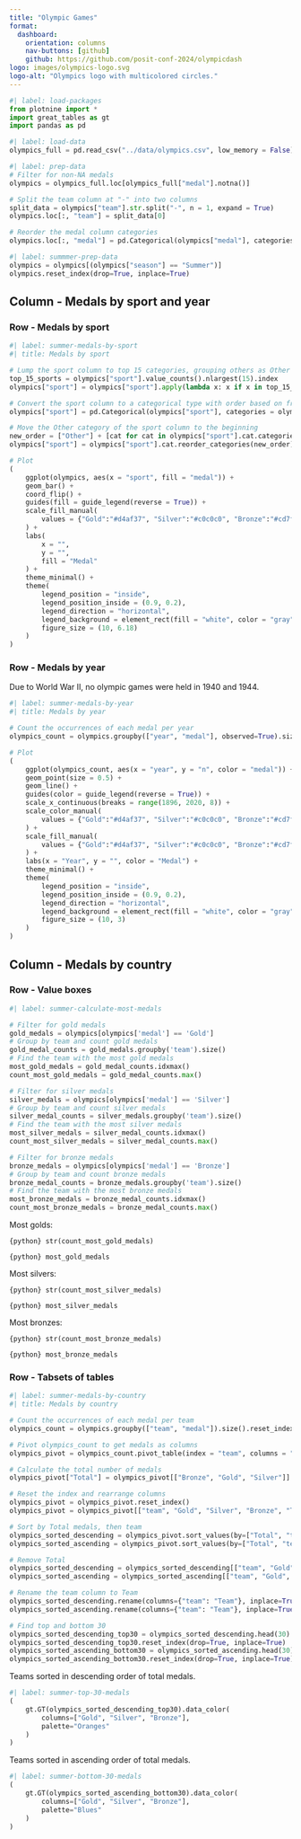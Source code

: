 ```yaml
---
title: "Olympic Games"
format: 
  dashboard:
    orientation: columns
    nav-buttons: [github]
    github: https://github.com/posit-conf-2024/olympicdash
logo: images/olympics-logo.svg
logo-alt: "Olympics logo with multicolored circles."
---
```


```python
#| label: load-packages
from plotnine import *
import great_tables as gt
import pandas as pd
```

```python
#| label: load-data
olympics_full = pd.read_csv("../data/olympics.csv", low_memory = False)
```

```python
#| label: prep-data
# Filter for non-NA medals
olympics = olympics_full.loc[olympics_full["medal"].notna()]

# Split the team column at "-" into two columns
split_data = olympics["team"].str.split("-", n = 1, expand = True)
olympics.loc[:, "team"] = split_data[0]

# Reorder the medal column categories
olympics.loc[:, "medal"] = pd.Categorical(olympics["medal"], categories = ["Bronze", "Silver", "Gold"])
```

```python
#| label: summmer-prep-data
olympics = olympics[(olympics["season"] == "Summer")]
olympics.reset_index(drop=True, inplace=True)
```

## Column - Medals by sport and year {width=65%}

### Row - Medals by sport {height=60%}

```python
#| label: summer-medals-by-sport
#| title: Medals by sport

# Lump the sport column to top 15 categories, grouping others as Other
top_15_sports = olympics["sport"].value_counts().nlargest(15).index
olympics["sport"] = olympics["sport"].apply(lambda x: x if x in top_15_sports else "Other")

# Convert the sport column to a categorical type with order based on frequency, and reverse the order
olympics["sport"] = pd.Categorical(olympics["sport"], categories = olympics["sport"].value_counts().index[::-1])

# Move the Other category of the sport column to the beginning
new_order = ["Other"] + [cat for cat in olympics["sport"].cat.categories if cat != "Other"]
olympics["sport"] = olympics["sport"].cat.reorder_categories(new_order)

# Plot
(
    ggplot(olympics, aes(x = "sport", fill = "medal")) +
    geom_bar() +
    coord_flip() +
    guides(fill = guide_legend(reverse = True)) +
    scale_fill_manual(
        values = {"Gold":"#d4af37", "Silver":"#c0c0c0", "Bronze":"#cd7f32"}
    ) + 
    labs(
        x = "",
        y = "",
        fill = "Medal"
    ) +
    theme_minimal() +
    theme(
        legend_position = "inside",
        legend_position_inside = (0.9, 0.2),
        legend_direction = "horizontal",
        legend_background = element_rect(fill = "white", color = "gray"),
        figure_size = (10, 6.18)
    )
)
```

### Row - Medals by year {height=40%}

::: {.card title="Medals by year"}
Due to World War II, no olympic games were held in 1940 and 1944.

```python
#| label: summer-medals-by-year
#| title: Medals by year

# Count the occurrences of each medal per year
olympics_count = olympics.groupby(["year", "medal"], observed=True).size().reset_index(name = "n")

# Plot
(
    ggplot(olympics_count, aes(x = "year", y = "n", color = "medal")) +
    geom_point(size = 0.5) +
    geom_line() +
    guides(color = guide_legend(reverse = True)) + 
    scale_x_continuous(breaks = range(1896, 2020, 8)) +
    scale_color_manual(
        values = {"Gold":"#d4af37", "Silver":"#c0c0c0", "Bronze":"#cd7f32"}
    ) + 
    scale_fill_manual(
        values = {"Gold":"#d4af37", "Silver":"#c0c0c0", "Bronze":"#cd7f32"}
    ) +
    labs(x = "Year", y = "", color = "Medal") +
    theme_minimal() +
    theme(
        legend_position = "inside",
        legend_position_inside = (0.9, 0.2),
        legend_direction = "horizontal",
        legend_background = element_rect(fill = "white", color = "gray"),
        figure_size = (10, 3)
    )
)
```
:::

## Column - Medals by country {width=35%}

### Row - Value boxes {height=30%}

```python
#| label: summer-calculate-most-medals

# Filter for gold medals
gold_medals = olympics[olympics['medal'] == 'Gold']
# Group by team and count gold medals
gold_medal_counts = gold_medals.groupby('team').size()
# Find the team with the most gold medals
most_gold_medals = gold_medal_counts.idxmax()
count_most_gold_medals = gold_medal_counts.max()

# Filter for silver medals
silver_medals = olympics[olympics['medal'] == 'Silver']
# Group by team and count silver medals
silver_medal_counts = silver_medals.groupby('team').size()
# Find the team with the most silver medals
most_silver_medals = silver_medal_counts.idxmax()
count_most_silver_medals = silver_medal_counts.max()

# Filter for bronze medals
bronze_medals = olympics[olympics['medal'] == 'Bronze']
# Group by team and count bronze medals
bronze_medal_counts = bronze_medals.groupby('team').size()
# Find the team with the most bronze medals
most_bronze_medals = bronze_medal_counts.idxmax()
count_most_bronze_medals = bronze_medal_counts.max()
```

::: {.valuebox icon="award-fill" color="#d4af37"}
Most golds: 

`{python} str(count_most_gold_medals)`

`{python} most_gold_medals`
:::

::: {.valuebox icon="award-fill" color="#c0c0c0"}
Most silvers: 

`{python} str(count_most_silver_medals)`

`{python} most_silver_medals`
:::

::: {.valuebox icon="award-fill" color="#cd7f32"}
Most bronzes: 

`{python} str(count_most_bronze_medals)`

`{python} most_bronze_medals`
:::

### Row - Tabsets of tables {height=70% .tabset}

```python
#| label: summer-medals-by-country
#| title: Medals by country

# Count the occurrences of each medal per team
olympics_count = olympics.groupby(["team", "medal"]).size().reset_index(name="n")

# Pivot olympics_count to get medals as columns
olympics_pivot = olympics_count.pivot_table(index = "team", columns = "medal", values = "n", fill_value = 0)

# Calculate the total number of medals
olympics_pivot["Total"] = olympics_pivot[["Bronze", "Gold", "Silver"]].sum(axis=1)

# Reset the index and rearrange columns
olympics_pivot = olympics_pivot.reset_index()
olympics_pivot = olympics_pivot[["team", "Gold", "Silver", "Bronze", "Total"]]

# Sort by Total medals, then team
olympics_sorted_descending = olympics_pivot.sort_values(by=["Total", "team"], ascending=[False, True])
olympics_sorted_ascending = olympics_pivot.sort_values(by=["Total", "team"], ascending=[True, True])

# Remove Total
olympics_sorted_descending = olympics_sorted_descending[["team", "Gold", "Silver", "Bronze"]]
olympics_sorted_ascending = olympics_sorted_ascending[["team", "Gold", "Silver", "Bronze"]]

# Rename the team column to Team
olympics_sorted_descending.rename(columns={"team": "Team"}, inplace=True)
olympics_sorted_ascending.rename(columns={"team": "Team"}, inplace=True)

# Find top and bottom 30
olympics_sorted_descending_top30 = olympics_sorted_descending.head(30)
olympics_sorted_descending_top30.reset_index(drop=True, inplace=True)
olympics_sorted_ascending_bottom30 = olympics_sorted_ascending.head(30)
olympics_sorted_ascending_bottom30.reset_index(drop=True, inplace=True)
```

::: {.card title="Top 30 total medals"}
Teams sorted in descending order of total medals.

```python
#| label: summer-top-30-medals
(
    gt.GT(olympics_sorted_descending_top30).data_color(
        columns=["Gold", "Silver", "Bronze"],
        palette="Oranges"
    )
)
```
:::

::: {.card title="Bottom 30 total medals"}
Teams sorted in ascending order of total medals.

```python
#| label: summer-bottom-30-medals
(
    gt.GT(olympics_sorted_ascending_bottom30).data_color(
        columns=["Gold", "Silver", "Bronze"],
        palette="Blues"
    )
)
```
:::

